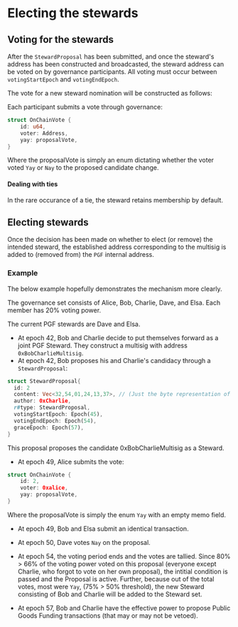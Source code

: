 
# Electing the stewards

## Voting for the stewards

After the `StewardProposal` has been submitted, and once the steward's address has been constructed and broadcasted, the steward address can be voted on by governance participants. All voting must occur between `votingStartEpoch` and `votingEndEpoch`.


The vote for a new steward nomination will be constructed as follows:


Each participant submits a vote through governance:
```rust
struct OnChainVote {
    id: u64,
    voter: Address,
    yay: proposalVote,
}
```

Where the proposalVote is simply an enum dictating whether the voter voted `Yay` or `Nay` to the proposed candidate change.


#### Dealing with ties
In the rare occurance of a tie, the steward retains membership by default.


## Electing stewards

Once the decision has been made on whether to elect (or remove) the intended steward, the established address corresponding to the multisig is added to (removed from) the `PGF` internal address.

### Example

The below example hopefully demonstrates the mechanism more clearly.

<Callout type="info" emoji="🧑‍🏫">
The governance set consists of Alice, Bob, Charlie, Dave, and Elsa. Each member has 20% voting power.

The current PGF stewards are Dave and Elsa.

- At epoch 42, Bob and Charlie decide to put themselves forward as a joint PGF Steward. They construct a multisig with address `0xBobCharlieMultisig`. 
- At epoch 42, Bob proposes his and Charlie's candidacy through a `StewardProposal`:

```rust
struct StewardProposal{
  id: 2
  content: Vec<32,54,01,24,13,37>, // (Just the byte representation of the content (description) of the proposal)
  author: 0xCharlie,
  r#type: StewardProposal,
  votingStartEpoch: Epoch(45),
  votingEndEpoch: Epoch(54),
  graceEpoch: Epoch(57),
}
```

This proposal proposes the candidate 0xBobCharlieMultisig as a Steward. 

- At epoch 49, Alice submits the vote:

```rust
struct OnChainVote {
    id: 2,
    voter: 0xalice,
    yay: proposalVote,
}
```
Where the proposalVote is simply the enum `Yay` with an empty memo field.

- At epoch 49, Bob and Elsa submit an identical transaction.

- At epoch 50, Dave votes `Nay` on the proposal.

- At epoch 54, the voting period ends and the votes are tallied. Since 80% > 66% of the voting power voted on this proposal (everyone except Charlie, who forgot to vote on her own proposal), the intitial condition is passed and the Proposal is active. Further, because out of the total votes, most were `Yay`, (75% > 50% threshold), the new Steward consisting of Bob and Charlie will be added to the Steward set. 

- At epoch 57, Bob and Charlie have the effective power to propose Public Goods Funding transactions (that may or may not be vetoed).
</Callout>
